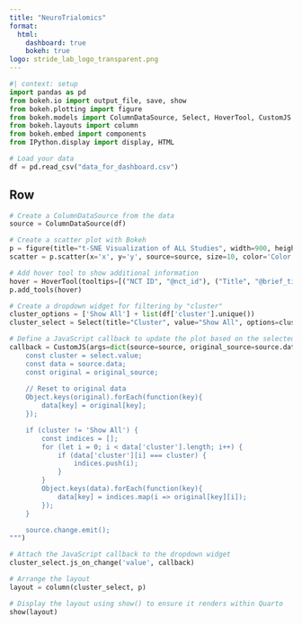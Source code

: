```yaml
---
title: "NeuroTrialomics"
format: 
  html: 
    dashboard: true
    bokeh: true
logo: stride_lab_logo_transparent.png
---
```


```python
#| context: setup
import pandas as pd
from bokeh.io import output_file, save, show
from bokeh.plotting import figure
from bokeh.models import ColumnDataSource, Select, HoverTool, CustomJS
from bokeh.layouts import column
from bokeh.embed import components
from IPython.display import display, HTML

# Load your data
df = pd.read_csv("data_for_dashboard.csv")
```

## Row
```python
# Create a ColumnDataSource from the data
source = ColumnDataSource(df)

# Create a scatter plot with Bokeh
p = figure(title="t-SNE Visualization of ALL Studies", width=900, height=700)
scatter = p.scatter(x='x', y='y', source=source, size=10, color='Color', line_color='DarkSlateGrey')

# Add hover tool to show additional information
hover = HoverTool(tooltips=[("NCT ID", "@nct_id"), ("Title", "@brief_title")])
p.add_tools(hover)

# Create a dropdown widget for filtering by "cluster"
cluster_options = ['Show All'] + list(df['cluster'].unique())
cluster_select = Select(title="Cluster", value="Show All", options=cluster_options)

# Define a JavaScript callback to update the plot based on the selected cluster
callback = CustomJS(args=dict(source=source, original_source=source.data, select=cluster_select), code="""
    const cluster = select.value;
    const data = source.data;
    const original = original_source;
    
    // Reset to original data
    Object.keys(original).forEach(function(key){
        data[key] = original[key];
    });

    if (cluster != 'Show All') {
        const indices = [];
        for (let i = 0; i < data['cluster'].length; i++) {
            if (data['cluster'][i] === cluster) {
                indices.push(i);
            }
        }
        Object.keys(data).forEach(function(key){
            data[key] = indices.map(i => original[key][i]);
        });
    }

    source.change.emit();
""")

# Attach the JavaScript callback to the dropdown widget
cluster_select.js_on_change('value', callback)

# Arrange the layout
layout = column(cluster_select, p)

# Display the layout using show() to ensure it renders within Quarto
show(layout)
```